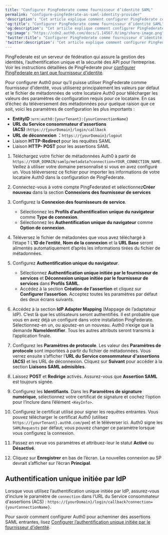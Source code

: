 ```yaml
---
title: "Configurer PingFederate comme fournisseur d’identité SAML"
permalink: "configure-pingfederate-as-saml-identity-provider"
'description': "Cet article explique comment configurer PingFederate comme fournisseur d’identité SAML pour une utilisation avec Auth0."
'og:title': "Configurer PingFederate comme fournisseur d’identité SAML"
'og:description': "Cet article explique comment configurer PingFederate comme fournisseur d’identité SAML pour une utilisation avec Auth0."
'og:image': "https://cdn2.auth0.com/docs/1.14567.0/img/share-image.png"
'twitter:title': "Configurer PingFederate comme fournisseur d’identité SAML"
'twitter:description': "Cet article explique comment configurer PingFederate comme fournisseur d’identité SAML pour une utilisation avec Auth0."
---
```


PingFederate est un serveur de fédération qui assure la gestion des identités, l’authentification unique et la sécurité des API pour l’entreprise. Voir les instructions détaillées de PingFederate pour [configurer PingFederate en tant que fournisseur d’identité](https://docs.pingidentity.com/r/en-us/pingfederate-120/pf_ident_provid_sso_config).

Pour configurer Auth0 pour qu’il puisse utiliser PingFederate comme fournisseur d’identité, vous utiliserez principalement les valeurs par défaut et le fichier de métadonnées de votre locataire Auth0 pour télécharger les valeurs des paramètres de configuration requis pour ce locataire. En cas d’échec du téléversement des métadonnées pour quelque raison que ce soit, voici les paramètres de configuration les plus importants :

* **EntityID :**`urn:auth0:{yourTenant}:{yourConnectionName}`
* **URL du Service consommateur d'assertions (ACS) :**`https://{yourDomain}/login/callback`
* **URL de déconnexion ：**`https://{yourDomain}/logout`
* Liaison **HTTP-Redirect** pour les requêtes <Tooltip href="/docs/docs/fr-ca/glossary?term=security-assertion-markup-language" tip="Security Assertion Markup Language (SAML)
Protocole normalisé permettant à deux parties d’échanger des informations d’authentification sans mot de passe." cta="Voir le glossaire">SAML</Tooltip>
* Liaison **HTTP- POST**  pour les assertions SAML

1. Téléchargez votre fichier de métadonnées Auth0 à partir de `https://YOUR_DOMAIN/samlp/metadata?connection=YOUR_CONNECTION_NAME`. Veillez à utiliser votre domaine personnalisé si vous en avez configuré un. Vous téléverserez ce fichier pour importer les informations de votre locataire Auth0 dans la configuration de PingFederate.
2. Connectez-vous à votre compte PingFederated et sélectionnez**Créer nouveau** dans la section **Connexions des fournisseur de services**
3. Configurez la **Connexion des fournisseurs de service**.

   * Sélectionnez les **Profils d’authentification unique du navigateur** comme **Type de connexion**.
   * Sélectionnez les **Authentification unique du navigateur** comme **Option de connexion**.
4. Téléversez le fichier de métadonées que vous avez téléchargé à l’étape 1 L’**ID de l’entité**, **Nom de la connexion** et la **URL Base** seront alimentés automatiquement d’après les informations tirées du fichier de métadonnées.
5. Configurez **Authentification unique du navigateur**.

   * Sélectionnez **Authentification unique initiée par le fournisseur de services** et **Déconnexion unique initiée par le fournisseur de services** dans **Profils SAML**.
   * Accédez à la section **Création de l’assertion** et cliquez sur **Configurer l’assertion**. Acceptez toutes les paramètres par défaut des deux écrans suivants.
6. Accédez à la section **IdP Adapter Mapping** (Mappage de l’adaptateur IdP). C’est là que les utilisateurs seront authentifiés. Il est probable que vous en avez déjà un configuré dans votre installation PingFederate. Sélectionnez-en un, ou ajoutez-en un nouveau. Auth0 n’exige que la demande **NameIdentifier**. Tous les autres attributs seront transmis à l’application finale.
7. Configurez les **Paramètres de protocole**. Les valeur des **Paramètres de protocole** sont importées à partir du fichier de métadonnées. Vous verrez ensuite s’afficher l’**URL du Service consommateur d'assertions (ACS)** et les URL de déconnexion. Cliquez sur **Suivant** pour accéder à la section **Liaisons SAML admisibles**.
8. Laissez **POST** et **Redirige** activés. Assurez-vous que **Assertion SAML** est toujours signée.
9. Configurez les **Identifiants**. Dans les **Paramètres de signature numérique**, sélectionnez votre certificat de signature et cochez l’option pour l’inclure dans l’élément `<KeyInfo>`.
10. Configurez le certificat utilisé pour signer les requêtes entrantes. Vous pouvez télécharger le certificat Auth0 (utilisez `https://{yourTenant}.auth0.com/pem`) et le téléverser ici. Auth0 signe les `SAMLRequests` par défaut; vous pouvez changer ce paramètre lorsque vous configurez la connexion.
11. Passez en revue vos paramètres et attribuez-leur le statut **Activé** ou **Désactivé**.
12. Cliquez sur **Enregistrer** en bas de l’écran. La nouvelles connexion au SP devrait s’afficher sur l’écran **Principal**.

## Authentification unique initiée par IdP

Lorsque vous utilisez l’authentification unique initiée par <Tooltip href="/docs/docs/fr-ca/glossary?term=idp" tip="Fournisseur d’identité (IdP)
Service de stockage et de gestion des identités numériques." cta="Voir le glossaire">IdP</Tooltip>, assurez-vous d’inclure le paramètre de `connection` dans l’URL du Service consommateur d'assertions (ACS) : `https://{yourDomain}/login/callback?connection={yourConnectionName}`.

Pour savoir comment configurer Auth0 pour acheminer des assertions SAML entrantes, lisez [Configurer l’authentification unique initiée par le fournisseur d’identité](/docs/docs/fr-ca/authenticate/protocols/saml/saml-sso-integrations/identity-provider-initiated-single-sign-on).